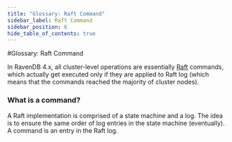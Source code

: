 ```yaml
---
title: "Glossary: Raft Command"
sidebar_label: Raft Command
sidebar_position: 6
hide_table_of_contents: true
---
```



#Glossary: Raft Command

In RavenDB 4.x, all cluster-level operations are essentially [Raft](./raft-algorithm) commands, which actually get executed only if they are applied to Raft log (which means that the commands reached the majority of cluster nodes).

### What is a command?
A Raft implementation is comprised of a state machine and a log. The idea is to ensure the same order of log entries in the state machine (eventually).
A command is an entry in the Raft log.

